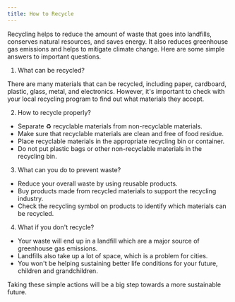 ```yaml
---
title: How to Recycle
---
```


Recycling helps to reduce the amount of waste that goes into landfills, conserves natural resources, and saves energy. It also reduces greenhouse gas emissions and helps to mitigate climate change. Here are some simple answers to important questions.

1. What can be recycled?

There are many materials that can be recycled, including paper, cardboard, plastic, glass, metal, and electronics. However, it's important to check with your local recycling program to find out what materials they accept.

2. How to recycle properly?

- Separate ♻️ recyclable materials from non-recyclable materials.
- Make sure that recyclable materials are clean and free of food residue.
- Place recyclable materials in the appropriate recycling bin or container.
- Do not put plastic bags or other non-recyclable materials in the recycling bin.

3. What can you do to prevent waste?

- Reduce your overall waste by using reusable products.
- Buy products made from recycled materials to support the recycling industry.
- Check the recycling symbol on products to identify which materials can be recycled.

4. What if you don't recycle?

- Your waste will end up in a landfill which are a major source of greenhouse gas emissions.
- Landfills also take up a lot of space, which is a problem for cities.
- You won't be helping sustaining better life conditions for your future, children and grandchildren.

Taking these simple actions will be a big step towards a more sustainable future.
